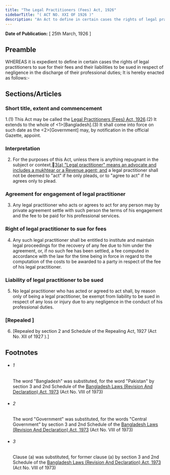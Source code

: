 ```yaml
---
title: "The Legal Practitioners (Fees) Act, 1926"
sidebarTitle: "( ACT NO. XXI OF 1926 )"
description: "An Act to define in certain cases the rights of legal practitioners to sue for their fees and their liabilities to be sued in respect of negligence in the discharge of their professional duties."
---
```


**Date of Publication:** [ 25th March, 1926 ]

## Preamble

WHEREAS it is expedient to define in certain cases the rights of legal practitioners to sue for their fees and their liabilities to be sued in respect of negligence in the discharge of their professional duties; It is hereby enacted as follows:-

## Sections/Articles

### Short title, extent and commencement

1.(1) This Act may be called the [Legal Practitioners (Fees) Act, 1926](/act-142.html "Legal Practitioners (Fees) Act, 1926").(2) It extends to the whole of <1>[Bangladesh].(3) It shall come into force on such date as the <2>[Government] may, by notification in the official Gazette, appoint.

### Interpretation

2. For the purposes of this Act, unless there is anything repugnant in the subject or context,[3](1)[(a) "Legal practitioner" means an advocate and includes a mukhtear or a Revenue agent; and](b) a legal practitioner shall not be deemed to "act" if he only pleads, or to "agree to act" if he agrees only to plead.

### Agreement for engagement of legal practitioner

3. Any legal practitioner who acts or agrees to act for any person may by private agreement settle with such person the terms of his engagement and the fee to be paid for his professional services.

### Right of legal practitioner to sue for fees

4. Any such legal practitioner shall be entitled to institute and maintain legal proceedings for the recovery of any fee due to him under the agreement, or, if no such fee has been settled, a fee computed in accordance with the law for the time being in force in regard to the computation of the costs to be awarded to a party in respect of the fee of his legal practitioner.

### Liability of legal practitioner to be sued

5. No legal practitioner who has acted or agreed to act shall, by reason only of being a legal practitioner, be exempt from liability to be sued in respect of any loss or injury due to any negligence in the conduct of his professional duties.

### [Repealed ]

6. [Repealed by section 2 and Schedule of the Repealing Act, 1927 (Act No. XII of 1927 ).]

## Footnotes

- ###### 1

  The word "Bangladesh" was substituted, for the word "Pakistan" by section 3 and 2nd Schedule of the [Bangladesh Laws (Revision And Declaration) Act, 1973](/act-430.html "Bangladesh Laws (Revision And Declaration) Act, 1973") (Act No. VIII of 1973)

- ###### 2

  The word "Government" was substituted, for the words "Central Government" by section 3 and 2nd Schedule of the [Bangladesh Laws (Revision And Declaration) Act, 1973](/act-430.html "Bangladesh Laws (Revision And Declaration) Act, 1973") (Act No. VIII of 1973)

- ###### 3

  Clause (a) was substituted, for former clause (a) by section 3 and 2nd Schedule of the [Bangladesh Laws (Revision And Declaration) Act, 1973](/act-430.html "Bangladesh Laws (Revision And Declaration) Act, 1973") (Act No. VIII of 1973)
